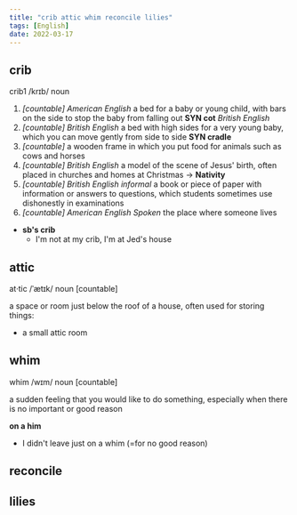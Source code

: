 ```yaml
---
title: "crib attic whim reconcile lilies"
tags: [English]
date: 2022-03-17
---
```


## crib

crib1 /krɪb/ noun

1. *[countable] American English* a bed for a baby or young child, with bars
   on the side to stop the baby from falling out **SYN cot** *British English*
2. *[countable] British English* a bed with high sides for a very young baby,
   which you can move gently from side to side **SYN cradle**
3. *[countable]* a wooden frame in which you put food for animals such as cows
   and horses
4. *[countable] British English* a model of the scene of Jesus' birth, often
   placed in churches and homes at Christmas -> **Nativity**
5. *[countable] British English informal* a book or piece of paper with
   information or answers to questions, which students sometimes use
   dishonestly in examinations
6. *[countable] American English Spoken* the place where someone lives
  - **sb's crib**
    - I'm not at my crib, I'm at Jed's house

## attic

at·tic /ˈætɪk/ noun [countable]

a space or room just below the roof of a house, often used for storing things:
  - a small attic room

## whim

whim /wɪm/ noun [countable]

a sudden feeling that you would like to do something, especially when there is
no important or good reason

**on a him**

- I didn't leave just on a whim (=for no good reason)


## reconcile

## lilies
